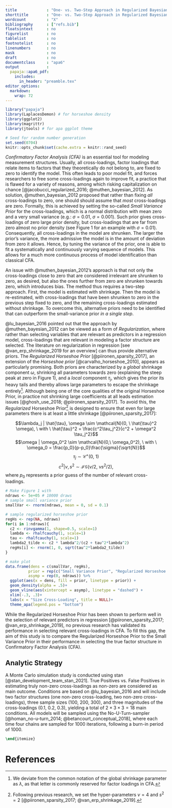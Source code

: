 ```yaml
---
title             : "One- vs. Two-Step Approach in Regularized Bayesian Confirmatory Factor Analysis (CFA)"
shorttitle        : "One- vs. Two-Step Approach in Regularized Bayesian CFA"
wordcount         : "X"
bibliography      : ["refs.bib"]
floatsintext      : no
figurelist        : no
tablelist         : no
footnotelist      : no
linenumbers       : no
mask              : no
draft             : no
documentclass     : "apa6"
output            : 
  papaja::apa6_pdf:
    includes:
      in_header: "preamble.tex"
editor_options: 
  markdown: 
    wrap: 72
---
```


```{=tex}
% move text to bottom of page
\vfill
Research Proposal \\
Michael Koch (6412157)\\
Methodology and Statistics for the Behavioral, Biomedical, and Social Sciences \\
Supervisor: Dr. Sara van Erp \\ 
Email: j.m.b.koch@students.uu.nl \\
Word Count: 750 \\
Intented Journal of Publication: Structural Equation Modeling \\
FETC permission obtained on 27'th September 2021

% make page numbers start from second page 
\pagenumbering{arabic}
\setcounter{page}{0}
\thispagestyle{empty}
% make page numbers from second page 
\pagestyle{plain}
```
```r
library("papaja")
library(LaplacesDemon) # for horseshoe density 
library(ggplot2)
library(magrittr)
library(jtools) # for apa ggplot theme
```

```r
# Seed for random number generation
set.seed(0704)
knitr::opts_chunk$set(cache.extra = knitr::rand_seed)
```

\clearpage

*Confirmatory Factor Analysis (CFA)* is an essential tool for modeling
measurement structures. Usually, all cross-loadings, factor
loadings that relate items to factors that they theoretically do not belong to, are fixed to zero to identify the model. This often leads to poor model fit,
and forces researchers to free some cross-loadings again
to improve fit, a practice that is flawed for a variety of reasons,
among which risking capitalization on chance
[@jacobucci_regularized_2016; @muthen_bayesian_2012]. As solution,
@muthen_bayesian_2012 proposed that rather than fixing *all*
cross-loadings to zero, one should should assume that *most*
cross-loadings are zero. Formally, this is achieved by setting the
so-called *Small Variance Prior* for the cross-loadings, which is a
normal distribution with mean zero and a very small variance (e.g.:
$\sigma = 0.01, \  \sigma = 0.001$). Such prior gives cross-loadings of
zero large prior density, but cross-loadings that are far from zero
almost no prior density (see Figure 1 for an example with
$\sigma = 0.01$). Consequently, all cross-loadings in the model are
shrunken. The larger the prior's variance, the more
admissive the model is in the amount of deviation from zero it allows.
Hence, by tuning the variance of the prior, one is able to fit a
systematically and continuously varying sequence of models. This allows
for a much more continuous process of model identification than classical CFA.

An issue with @muthen_bayesian_2012's approach is that not only the cross-loadings
close to zero that are considered irrelevant are shrunken to zero, as
desired, but also the ones further from zero are shrunken
towards zero, which introduces bias. The method thus requires a two-step
approach. First, the model is estimated with shrinkage. Then the model
is re-estimated, with cross-loadings that have been shrunken to zero in
the previous step fixed to zero, and the remaining cross-loadings
estimated without shrinkage. To overcome this, alternative priors need
to be identified that can outperform the small-variance prior *in a
single step*.

@lu_bayesian_2016 pointed out that the approach by
@muthen_bayesian_2012 can be viewed as a form of *Regularization*, where
rather than selecting variables that are relevant as predictors in a
regression model, cross-loadings that are relevant in modeling a factor
structure are selected. The literature on regularization in regression
[see @van_erp_shrinkage_2019 for an overview] can thus provide
alternative priors. The *Regularized Horseshoe Prior*
[@piironen_sparsity_2017], an extension of the *Horseshoe prior*
[@carvalho_horseshoe_2010], appears as particularly promising. Both
priors are characterized by a *global* shrinkage component $\omega$,
shrinking all parameters towards zero (explaining the steep peak at zero
in Figure 1), and a *local* component $\tau_j$, which
gives the prior its heavy tails and thereby allows large parameters to
escape the shrinkage entirely[^1]. Although being one of the core
qualities of the original Horseshoe Prior, in practice not shrinking
large coefficients at all leads estimation issues [@ghosh_use_2018; @piironen_sparsity_2017]. To
avoid this, the *Regularized* Horseshoe Prior[^2] is designed to ensure
that even for large parameters there is at least a little shrinkage
[@piironen_sparsity_2017]:

[^1]: We deviate from the common notation of the global shrinkage
    parameter as $\lambda$, as that letter is commonly reserved for
    factor loadings in CFA.

[^2]: Following previous research, we set the hyper-parameters $\nu = 4$
    and $s^2 = 2$ [@piironen_sparsity_2017; @van_erp_shrinkage_2019].

$$\lambda_j | \hat{\tau}, \omega \sim \mathcal{N}(0, \ \hat{\tau}^2 \omega), \ with \ \hat{\tau}^2 = \frac{c^2\tau_j^2}{c^2 + \omega^2 \tau_j^2}$$
$$\omega | \omega_0^2 \sim \mathcal{N}(0,\  \omega_0^2), \ with \  \omega_0 = \frac{p_0}{p-p_0}\frac{\sigma}{\sqrt{N}}$$
$$\tau_j \sim \mathcal{C^+}(0, \ 1)$$
$$c^2 | \nu, s^2 \sim \mathcal{IG}(\nu/2, \  \nu s^2/2),$$ where $p_0$
represents a prior guess of the number of relevant cross-loadings.

```r
# Make Figure 1 with 
ndraws <- 5e+05 # 10000 draws
# sample small variance prior
smallVar <- rnorm(ndraws, mean = 0, sd = 0.1)

# sample regularized horseshoe prior
regHs <- rep(NA, ndraws)
for(i in 1:ndraws){
  c2 <- rinvgamma(1, shape=0.5, scale=1)
  lambda <- rhalfcauchy(1, scale=1)
  tau <- rhalfcauchy(1, scale=1)
  lambda2_tilde <- c2 * lambda^2/(c2 + tau^2*lambda^2)
  regHs[i] <- rnorm(1, 0, sqrt(tau^2*lambda2_tilde))
}

# make plot
data.frame(dens = c(smallVar, regHs), 
          prior = rep(c("Small Variance Prior", "Regularized Horseshoe Prior"), each = ndraws),
          asymp = rep(0, ndraws)) %>% 
  ggplot(aes(x = dens, fill = prior, linetype = prior)) + 
  geom_density(alpha = .5)+
  geom_vline(aes(xintercept = asymp), linetype = "dashed") +
  xlim(-.3, .3)+
  labs(x = "Size Cross-Loading", title = NULL)+
  theme_apa(legend.pos = "bottom")
```

While the Regularized Horseshoe Prior has been shown to perform well in
the selection of relevant predictors in regression
[@piironen_sparsity_2017; @van_erp_shrinkage_2019], no previous research
has validated its performance in selecting relevant cross-loadings in
CFA. To fill this gap, the aim of this study is to compare the
Regularized Horseshoe Prior to the Small Variance Prior in their
performance in selecting the true factor structure in Confirmatory
Factor Analysis (CFA).

## Analytic Strategy

A Monte Carlo simulation study is conducted using stan
[@stan_development_team_stan_2021]. True Positives vs. False Positives
in estimating truly non-zero cross-loadings as non-zero are considered
as main outcome. Conditions are based on @lu_bayesian_2016 and will
include two factor structures (one non-zero cross-loading, two
non-zero cross-loadings), three sample sizes (100, 200, 300), and three
magnitudes of the cross-loadings (0.1, 0.2, 0.3), yielding a total of
$2 \times 3 \times 3 = 18$ main conditions. All models will be sampled
using the No-U-Turn-sampler [@homan_no-u-turn_2014;
@betancourt_conceptual_2018], where each time four chains are sampled
for 1000 iterations, following a burn-in period of 1000.

\clearpage

```tex
\end{itemize}
```

# References

```{=tex}
\begingroup
\setlength{\parindent}{-0.5in}
\setlength{\leftskip}{0.5in}
```
::: {#refs custom-style="Bibliography"}
:::

\endgroup
